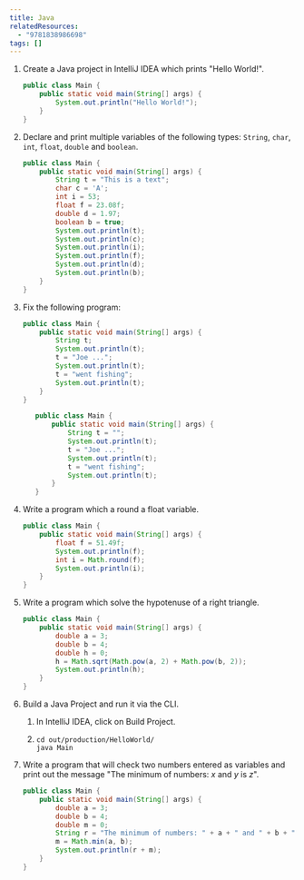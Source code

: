 ```yaml
---
title: Java
relatedResources:
  - "9781838986698"
tags: []
---
```


1. Create a Java project in IntelliJ IDEA which prints "Hello World!".

   <Solution>

   ```java nu fp=src/Main.java
   public class Main {
       public static void main(String[] args) {
           System.out.println("Hello World!");
       }
   }
   ```

   </Solution>

2. Declare and print multiple variables of the following types: `String`,
   `char`, `int`, `float`, `double` and `boolean`.

   <Solution>

   ```java nu fp=src/Main.java
   public class Main {
       public static void main(String[] args) {
           String t = "This is a text";
           char c = 'A';
           int i = 53;
           float f = 23.08f;
           double d = 1.97;
           boolean b = true;
           System.out.println(t);
           System.out.println(c);
           System.out.println(i);
           System.out.println(f);
           System.out.println(d);
           System.out.println(b);
       }
   }
   ```

   </Solution>

3. Fix the following program:

   ```java nu fp=src/Main.java
   public class Main {
       public static void main(String[] args) {
           String t;
           System.out.println(t);
           t = "Joe ...";
           System.out.println(t);
           t = "went fishing";
           System.out.println(t);
       }
   }
   ```

   <Solution>

   ```java nu fp=src/Main.java hl=3
      public class Main {
          public static void main(String[] args) {
              String t = "";
              System.out.println(t);
              t = "Joe ...";
              System.out.println(t);
              t = "went fishing";
              System.out.println(t);
          }
      }
   ```

   </Solution>

4. Write a program which a round a float variable.

   <Solution>

   ```java nu fp=src/Main.java
   public class Main {
       public static void main(String[] args) {
           float f = 51.49f;
           System.out.println(f);
           int i = Math.round(f);
           System.out.println(i);
       }
   }
   ```

   </Solution>

5. Write a program which solve the hypotenuse of a right triangle.

   <Solution>

   ```java nu fp=src/Main.java hl=3
   public class Main {
       public static void main(String[] args) {
           double a = 3;
           double b = 4;
           double h = 0;
           h = Math.sqrt(Math.pow(a, 2) + Math.pow(b, 2));
           System.out.println(h);
       }
   }
   ```

   </Solution>

6. Build a Java Project and run it via the CLI.

   <Solution>

   1. In IntelliJ IDEA, click on <Scr>Build Project</Scr>.
   2. ```shell
      cd out/production/HelloWorld/
      java Main
      ```

   </Solution>

7. Write a program that will check two numbers entered as variables and print
   out the message "The minimum of numbers: $x$ and $y$ is $z$".

   <Solution>

   ```java nu fp=src/Main.java
   public class Main {
       public static void main(String[] args) {
           double a = 3;
           double b = 4;
           double m = 0;
           String r = "The minimum of numbers: " + a + " and " + b + " is ";
           m = Math.min(a, b);
           System.out.println(r + m);
       }
   }
   ```

   </Solution>
